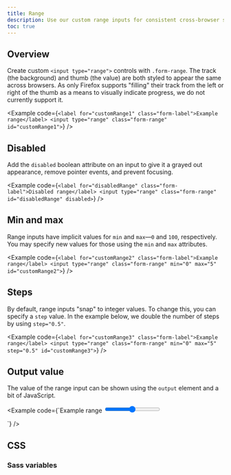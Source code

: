 ```yaml
---
title: Range
description: Use our custom range inputs for consistent cross-browser styling and built-in customization.
toc: true
---
```


## Overview

Create custom `<input type="range">` controls with `.form-range`. The track (the background) and thumb (the value) are both styled to appear the same across browsers. As only Firefox supports "filling" their track from the left or right of the thumb as a means to visually indicate progress, we do not currently support it.

<Example code={`<label for="customRange1" class="form-label">Example range</label>
<input type="range" class="form-range" id="customRange1">`} />

## Disabled

Add the `disabled` boolean attribute on an input to give it a grayed out appearance, remove pointer events, and prevent focusing.

<Example code={`<label for="disabledRange" class="form-label">Disabled range</label>
<input type="range" class="form-range" id="disabledRange" disabled>`} />

## Min and max

Range inputs have implicit values for `min` and `max`—`0` and `100`, respectively. You may specify new values for those using the `min` and `max` attributes.

<Example code={`<label for="customRange2" class="form-label">Example range</label>
<input type="range" class="form-range" min="0" max="5" id="customRange2">`} />

## Steps

By default, range inputs "snap" to integer values. To change this, you can specify a `step` value. In the example below, we double the number of steps by using `step="0.5"`.

<Example code={`<label for="customRange3" class="form-label">Example range</label>
<input type="range" class="form-range" min="0" max="5" step="0.5" id="customRange3">`} />

## Output value

The value of the range input can be shown using the `output` element and a bit of JavaScript.

<Example code={`<label for="customRange4" class="form-label">Example range</label>
<input type="range" class="form-range" min="0" max="100" value="50" id="customRange4">
<output for="customRange4" id="rangeValue"></output>

<script>
    // This is an example script, please modify as needed
    const rangeInput = document.getElementById('customRange4');
    const rangeOutput = document.getElementById('rangeValue');

    // Set initial value
   rangeOutput.textContent = rangeInput.value;

    rangeInput.addEventListener('input', function() {
      rangeOutput.textContent = this.value;
    });
</script>`} />

## CSS

### Sass variables

<ScssDocs name="form-range-variables" file="scss/_variables.scss" />
